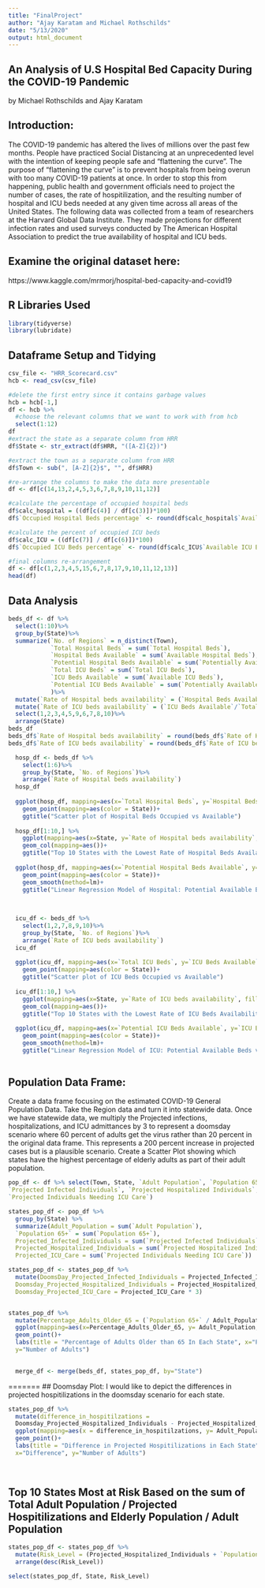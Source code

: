```yaml
---
title: "FinalProject"
author: "Ajay Karatam and Michael Rothschilds"
date: "5/13/2020"
output: html_document
---
```

## An Analysis of U.S Hospital Bed Capacity During the COVID-19 Pandemic
by Michael Rothschilds and Ajay Karatam

## Introduction: 
The COVID-19 pandemic has altered the lives of millions over the past few months. 
People have practiced Social Distancing at an unprecedented level with the intention 
of keeping people safe and "flattening the curve". The purpose of "flattening the curve" 
is to prevent hospitals from being overun with too many COVID-19 patients at once. 
In order to stop this from happening, public health and government officials need to 
project the number of cases, the rate of hospitilization, and the resulting number of 
hospital and ICU beds needed at any given time across all areas of the United States. 
The following data was collected from a team of researchers at the Harvard Global Data Institute. 
They made projections for different infection rates and used surveys conducted by 
The American Hospital Association to predict the true availability of hospital and ICU beds.

## Examine the original dataset here: 
https://www.kaggle.com/mrmorj/hospital-bed-capacity-and-covid19

## R Libraries Used
``` r
library(tidyverse)
library(lubridate)
```



## Dataframe Setup and Tidying

```r
csv_file <- "HRR_Scorecard.csv"
hcb <- read_csv(csv_file)

#delete the first entry since it contains garbage values
hcb = hcb[-1,]
df <- hcb %>%
  #choose the relevant columns that we want to work with from hcb 
  select(1:12)
df
#extract the state as a separate column from HRR
df$State <- str_extract(df$HRR, "([A-Z]{2})")

#extract the town as a separate column from HRR
df$Town <- sub(", [A-Z]{2}$", "", df$HRR)

#re-arrange the columns to make the data more presentable
df <- df[c(14,13,2,4,5,3,6,7,8,9,10,11,12)]

#calculate the percentage of occupied hospital beds
df$calc_hospital = ((df[c(4)] / df[c(3)])*100)
df$`Occupied Hospital Beds percentage` <- round(df$calc_hospital$`Available Hospital Beds`,digits=2) 

#calculate the percent of occupied ICU beds
df$calc_ICU = ((df[c(7)] / df[c(6)])*100)
df$`Occupied ICU Beds percentage` <- round(df$calc_ICU$`Available ICU Beds`, digits=2)

#final columns re-arrangement
df <- df[c(1,2,3,4,5,15,6,7,8,17,9,10,11,12,13)]
head(df)
```

## Data Analysis
```r

beds_df <- df %>%
  select(1:10)%>%
  group_by(State)%>%
  summarize(`No. of Regions` = n_distinct(Town),
            `Total Hospital Beds` = sum(`Total Hospital Beds`), 
            `Hospital Beds Available` = sum(`Available Hospital Beds`),
            `Potential Hospital Beds Available` = sum(`Potentially Available Hospital Beds*`),
            `Total ICU Beds` = sum(`Total ICU Beds`), 
            `ICU Beds Available` = sum(`Available ICU Beds`),
            `Potential ICU Beds Available` = sum(`Potentially Available ICU Beds*`)
            )%>%
  mutate(`Rate of Hospital beds availability` = (`Hospital Beds Available`/`Total Hospital Beds`)*100)%>%
  mutate(`Rate of ICU beds availability` = (`ICU Beds Available`/`Total ICU Beds`)*100)%>%
  select(1,2,3,4,5,9,6,7,8,10)%>%
  arrange(State)
beds_df
beds_df$`Rate of Hospital beds availability` = round(beds_df$`Rate of Hospital beds availability`, digits=2)
beds_df$`Rate of ICU beds availability` = round(beds_df$`Rate of ICU beds availability`, digits=2)
```

```r
  hosp_df <- beds_df %>%
    select(1:6)%>%
    group_by(State, `No. of Regions`)%>%
    arrange(`Rate of Hospital beds availability`)
  hosp_df
  
  ggplot(hosp_df, mapping=aes(x=`Total Hospital Beds`, y=`Hospital Beds Available`))+
    geom_point(mapping=aes(color = State))+
    ggtitle("Scatter plot of Hospital Beds Occupied vs Available")
  
  hosp_df[1:10,] %>%
    ggplot(mapping=aes(x=State, y=`Rate of Hospital beds availability`, fill= `No. of Regions`))+
    geom_col(mapping=aes())+
    ggtitle("Top 10 States with the Lowest Rate of Hospital Beds Availability")
  
  ggplot(hosp_df, mapping=aes(x=`Potential Hospital Beds Available`, y=`Hospital Beds Available`))+
    geom_point(mapping=aes(color = State))+
    geom_smooth(method=lm)+
    ggtitle("Linear Regression Model of Hospital: Potential Available Beds vs Available Beds")
  
  
```




```r
  icu_df <- beds_df %>%
    select(1,2,7,8,9,10)%>%
    group_by(State, `No. of Regions`)%>%
    arrange(`Rate of ICU beds availability`)
  icu_df
  
  ggplot(icu_df, mapping=aes(x=`Total ICU Beds`, y=`ICU Beds Available`))+
    geom_point(mapping=aes(color = State))+
    ggtitle("Scatter plot of ICU Beds Occupied vs Available")
  
  icu_df[1:10,] %>%
    ggplot(mapping=aes(x=State, y=`Rate of ICU beds availability`, fill= `No. of Regions`))+
    geom_col(mapping=aes())+
    ggtitle("Top 10 States with the Lowest Rate of ICU Beds Availability")
  
  ggplot(icu_df, mapping=aes(x=`Potential ICU Beds Available`, y=`ICU Beds Available`))+
    geom_point(mapping=aes(color = State))+
    geom_smooth(method=lm)+
    ggtitle("Linear Regression Model of ICU: Potential Available Beds vs Available Beds")
  
```




## Population Data Frame:
Create a data frame focusing on the estimated COVID-19 General Population Data. 
Take the Region data and turn it into statewide data. 
Once we have statewide data, we multiply the Projected infections, hospitalizations, 
and ICU admittances by 3 to represent a doomsday scenario where 60 percent of adults 
get the virus rather than 20 percent in the original data frame. 
This represents a 200 percent increase in projected cases but is a plausible scenario.
Create a Scatter Plot showing which states have the highest percentage of elderly adults as 
part of their adult population.

``` r
pop_df <- df %>% select(Town, State, `Adult Population`, `Population 65+`, 
`Projected Infected Individuals`, `Projected Hospitalized Individuals`, 
`Projected Individuals Needing ICU Care`)

states_pop_df <- pop_df %>% 
  group_by(State) %>%
  summarize(Adult_Population = sum(`Adult Population`), 
  `Population 65+` = sum(`Population 65+`), 
  Projected_Infected_Individuals = sum(`Projected Infected Individuals`), 
  Projected_Hospitalized_Individuals = sum(`Projected Hospitalized Individuals`), 
  Projected_ICU_Care = sum(`Projected Individuals Needing ICU Care`))

states_pop_df <- states_pop_df %>%
  mutate(DoomsDay_Projected_Infected_Individuals = Projected_Infected_Individuals * 3, 
  Doomsday_Projected_Hospitalized_Individuals = Projected_Hospitalized_Individuals *3, 
  Doomsday_Projected_ICU_Care = Projected_ICU_Care * 3)


states_pop_df %>%
  mutate(Percentage_Adults_Older_65 = (`Population 65+` / Adult_Population) * 100) %>%
  ggplot(mapping=aes(x=Percentage_Adults_Older_65, y= Adult_Population, color = State))+
  geom_point()+
  labs(title = "Percentage of Adults Older than 65 In Each State", x="Percentage", 
  y="Number of Adults")
  
```


```r
  merge_df <- merge(beds_df, states_pop_df, by="State")
```


=======
## Doomsday Plot:
I would like to depict the differences in projected hospitilizations in the 
doomsday scenario for each state.

``` r
states_pop_df %>%
  mutate(difference_in_hospitilzations = 
  Doomsday_Projected_Hospitalized_Individuals - Projected_Hospitalized_Individuals) %>%
  ggplot(mapping=aes(x = difference_in_hospitilzations, y= Adult_Population, color= State))+
  geom_point()+
  labs(title = "Difference in Projected Hospitilizations in Each State", 
  x="Difference", y="Number of Adults")
  
  
```  

## Top 10 States Most at Risk Based on the sum of Total Adult Population / Projected Hospitilizations and Elderly Population / Adult Population 

``` r
states_pop_df <- states_pop_df %>% 
  mutate(Risk_Level = (Projected_Hospitalized_Individuals + `Population 65+`) / Adult_Population) %>%
  arrange(desc(Risk_Level))

select(states_pop_df, State, Risk_Level)
```

```r
 
    
```



